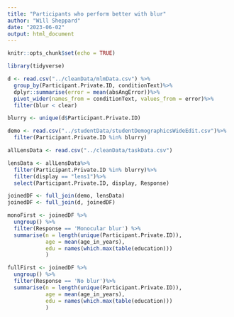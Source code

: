 ```yaml
---
title: "Participants who perform better with blur"
author: "Will Sheppard"
date: "2023-06-02"
output: html_document
---
```


```r
knitr::opts_chunk$set(echo = TRUE)
```

```r

library(tidyverse)

```

```r

d <- read.csv("../cleanData/mlmData.csv") %>%
  group_by(Participant.Private.ID, conditionText)%>%
  dplyr::summarise(error = mean(absAngError))%>%
  pivot_wider(names_from = conditionText, values_from = error)%>%
  filter(blur < clear)

blurry <- unique(d$Participant.Private.ID)

demo <- read.csv("../studentData/studentDemographicsWideEdit.csv")%>%
  filter(Participant.Private.ID %in% blurry)

```

```r
allLensData <- read.csv("../cleanData/taskData.csv")

lensData <- allLensData%>%
  filter(Participant.Private.ID %in% blurry)%>%
  filter(display == "lens1")%>%
  select(Participant.Private.ID, display, Response)

joinedDF <- full_join(demo, lensData)
joinedDF <- full_join(d, joinedDF)

monoFirst <- joinedDF %>%
  ungroup() %>%
  filter(Response == 'Monocular blur') %>%
  summarise(n = length(unique(Participant.Private.ID)),
            age = mean(age_in_years),
            edu = names(which.max(table(education)))
            )

fullFirst <- joinedDF %>%
  ungroup() %>%
  filter(Response == 'No blur')%>%
  summarise(n = length(unique(Participant.Private.ID)),
            age = mean(age_in_years),
            edu = names(which.max(table(education)))
            )

```